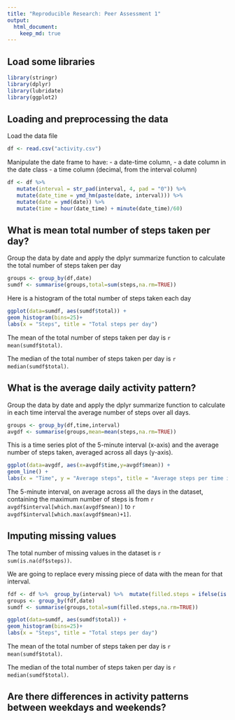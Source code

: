 ```yaml
---
title: "Reproducible Research: Peer Assessment 1"
output: 
  html_document:
    keep_md: true
---
```


## Load some libraries
```r
library(stringr)
library(dplyr)
library(lubridate)
library(ggplot2)
```

## Loading and preprocessing the data
Load the data file
```r
df <- read.csv("activity.csv")
```

Manipulate the date frame to have:
- a  date-time column,
- a date column in the date class
- a time column (decimal, from the interval column)
```r
df <- df %>%
   mutate(interval = str_pad(interval, 4, pad = "0")) %>%
   mutate(date_time = ymd_hm(paste(date, interval))) %>%
   mutate(date = ymd(date)) %>%
   mutate(time = hour(date_time) + minute(date_time)/60)
```


## What is mean total number of steps taken per day?

Group the data by date and apply the dplyr summarize function to
calculate the total number of steps taken per day
```r
groups <- group_by(df,date)
sumdf <- summarise(groups,total=sum(steps,na.rm=TRUE))
```

Here is a histogram of the total number of steps taken each day
```r
ggplot(data=sumdf, aes(sumdf$total)) +
geom_histogram(bins=25)+
labs(x = "Steps", title = "Total steps per day")
```

The mean of the total number of steps taken per day is `r mean(sumdf$total)`.

The median of the total number of steps taken per day is `r median(sumdf$total)`.

## What is the average daily activity pattern?

Group the data by date and apply the dplyr summarize function to
calculate in each time interval the average number of steps over all
days.
```r
groups <- group_by(df,time,interval)
avgdf <- summarise(groups,mean=mean(steps,na.rm=TRUE))
```

This is a time series plot of the 5-minute interval (x-axis) and the
average number of steps taken, averaged across all days (y-axis).
```r
ggplot(data=avgdf, aes(x=avgdf$time,y=avgdf$mean)) +
geom_line() +
labs(x = "Time", y = "Average steps", title = "Average steps per time interval")
```

The 5-minute interval, on average across all the days in the dataset,
containing the maximum number of steps is from `r avgdf$interval[which.max(avgdf$mean)]`
to `r avgdf$interval[which.max(avgdf$mean)+1]`.


## Imputing missing values

The total number of missing values in the dataset is `r sum(is.na(df$steps))`.

We are going to replace every missing piece of data with the mean for
that interval.

```r
fdf <- df %>%  group_by(interval) %>%  mutate(filled.steps = ifelse(is.na(steps), mean(steps, na.rm=TRUE), steps))
groups <- group_by(fdf,date)
sumdf <- summarise(groups,total=sum(filled.steps,na.rm=TRUE))
```


```r
ggplot(data=sumdf, aes(sumdf$total)) +
geom_histogram(bins=25)+
labs(x = "Steps", title = "Total steps per day")
```

The mean of the total number of steps taken per day is `r mean(sumdf$total)`.

The median of the total number of steps taken per day is `r median(sumdf$total)`.


## Are there differences in activity patterns between weekdays and weekends?
